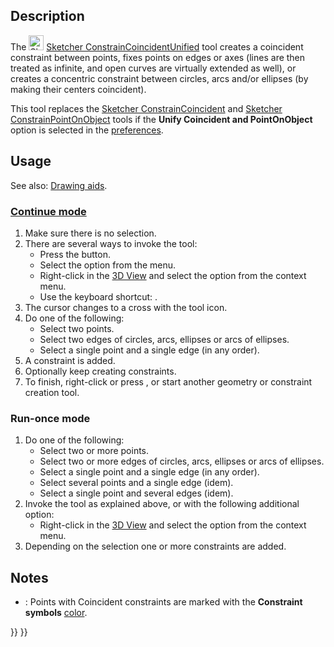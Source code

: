 <languages/>
<translate>

<!--T:1-->
{{Docnav
|[[Sketcher_ConstrainLock|Lock]]
|[[Sketcher_ConstrainCoincident|Coincident]]
|[[Sketcher_Workbench|Sketcher]]
|IconL=Sketcher_ConstrainLock.svg
|IconR=Sketcher_ConstrainCoincident.svg
|IconC=Workbench_Sketcher.svg
}}

<!--T:2-->
{{GuiCommand
|Name=Sketcher ConstrainCoincidentUnified
|MenuLocation=Sketch → Constraints → coincident
|Workbenches=[[Sketcher_Workbench|Sketcher]]
|Shortcut={{KEY|C}}
|Version=1.0
|SeeAlso=[[Sketcher_ConstrainCoincident|Sketcher ConstrainCoincident]], [[Sketcher_ConstrainPointOnObject|Sketcher ConstrainPointOnObject]]
}}

==Description== <!--T:3-->

<!--T:4-->
The [[Image:Sketcher_ConstrainCoincidentUnified.svg|24px]] [[Sketcher_ConstrainCoincidentUnified|Sketcher ConstrainCoincidentUnified]] tool creates a coincident constraint between points, fixes points on edges or axes (lines are then treated as infinite, and open curves are virtually extended as well), or creates a concentric constraint between circles, arcs and/or ellipses (by making their centers coincident).

<!--T:8-->
This tool replaces the [[Sketcher_ConstrainCoincident|Sketcher ConstrainCoincident]] and [[Sketcher_ConstrainPointOnObject|Sketcher ConstrainPointOnObject]] tools if the '''Unify Coincident and PointOnObject''' option is selected in the [[Sketcher_Preferences#General|preferences]].

==Usage== <!--T:5-->

<!--T:9-->
See also: [[Sketcher_Workbench#Drawing_aids|Drawing aids]].

===[[Sketcher_Workbench#Continue_modes|Continue mode]]=== <!--T:10-->

<!--T:6-->
# Make sure there is no selection.
# There are several ways to invoke the tool:
#* Press the {{Button|[[Image:Sketcher_ConstrainCoincidentUnified.svg|16px]] [[Sketcher_ConstrainCoincidentUnified|Constrain coincident]]}} button.
#* Select the {{MenuCommand|Sketch → Constraints → [[Image:Sketcher_ConstrainCoincidentUnified.svg|16px]] Constrain coincident}} option from the menu.
#* Right-click in the [[3D_View|3D View]] and select the {{MenuCommand|Constrain → [[Image:Sketcher_ConstrainCoincidentUnified.svg|16px]] Constrain coincident}} option from the context menu.
#* Use the keyboard shortcut: {{KEY|C}}.
# The cursor changes to a cross with the tool icon.
# Do one of the following:
#* Select two points.
#* Select two edges of circles, arcs, ellipses or arcs of ellipses.
#* Select a single point and a single edge (in any order).
# A constraint is added.
# Optionally keep creating constraints.
# To finish, right-click or press {{KEY|Esc}}, or start another geometry or constraint creation tool.

===Run-once mode=== <!--T:11-->

<!--T:12-->
# Do one of the following:
#* Select two or more points.
#* Select two or more edges of circles, arcs, ellipses or arcs of ellipses.
#* Select a single point and a single edge (in any order).
#* Select several points and a single edge (idem).
#* Select a single point and several edges (idem).
# Invoke the tool as explained above, or with the following additional option:
#* Right-click in the [[3D_View|3D View]] and select the {{MenuCommand|[[Image:Sketcher_ConstrainCoincidentUnified.svg|16px]] Constrain coincident}} option from the context menu.
# Depending on the selection one or more constraints are added.

==Notes== <!--T:13-->

<!--T:14-->
* {{Version|1.0}}: Points with Coincident constraints are marked with the '''Constraint symbols''' [[Sketcher_Preferences#Display|color]].


<!--T:7-->
{{Docnav
|[[Sketcher_ConstrainLock|Lock]]
|[[Sketcher_ConstrainCoincident|Coincident]]
|[[Sketcher_Workbench|Sketcher]]
|IconL=Sketcher_ConstrainLock.svg
|IconR=Sketcher_ConstrainCoincident.svg
|IconC=Workbench_Sketcher.svg
}}

</translate>
{{Sketcher_Tools_navi{{#translation:}}}}
{{Userdocnavi{{#translation:}}}}